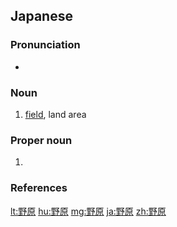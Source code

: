 ==Japanese==
{{ja-kanjitab|の|はら|yomi=k}}

===Pronunciation===
* {{ja-pron|のはら|y=k|acc=1|acc_ref=NHK}}

===Noun===
{{ja-noun|のはら}}

# [[field#English-land_area_free_of_woodland,_cities,_and_towns;_open_country|field]], land area

===Proper noun===
{{ja-pos|proper|のはら}}

# {{surname|lang=ja|sort=のはら}}

===References===
<references/>

[[lt:野原]]
[[hu:野原]]
[[mg:野原]]
[[ja:野原]]
[[zh:野原]]